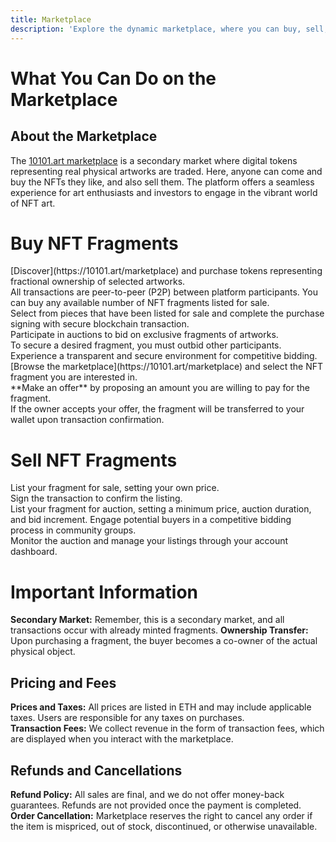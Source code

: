 ```yaml
---
title: Marketplace 
description: 'Explore the dynamic marketplace, where you can buy, sell, and manage unique art pieces in form of NFTs.'
---
```


# What You Can Do on the Marketplace

## About the Marketplace
The [10101.art marketplace](https://10101.art) is a secondary market where digital tokens representing real physical artworks are traded. Here, anyone can come and buy the NFTs they like, and also sell them. The platform offers a seamless experience for art enthusiasts and investors to engage in the vibrant world of NFT art.


# Buy NFT Fragments

<AccordionGroup>
  <Accordion title="Direct Purchase">
[Discover](https://10101.art/marketplace) and purchase tokens representing fractional ownership of selected artworks.<br />
All transactions are peer-to-peer (P2P) between platform participants. You can buy any available number of NFT fragments listed for sale.<br />
Select from pieces that have been listed for sale and complete the purchase signing with secure blockchain transaction.<br />

  </Accordion>

  <Accordion title="Auction Purchase">
Participate in auctions to bid on exclusive fragments of artworks.<br />
To secure a desired fragment, you must outbid other participants.<br />
Experience a transparent and secure environment for competitive bidding.<br />
  </Accordion>

  <Accordion title="Make Offers">
[Browse the marketplace](https://10101.art/marketplace) and select the NFT fragment you are interested in.<br />
**Make an offer** by proposing an amount you are willing to pay for the fragment.<br />
If the owner accepts your offer, the fragment will be transferred to your wallet upon transaction confirmation.  <br /></Accordion>
</AccordionGroup>

# Sell NFT Fragments

<AccordionGroup>
  <Accordion title="List for Sale">
List your fragment for sale, setting your own price.<br />
Sign the transaction to confirm the listing.<br />
  </Accordion>

  <Accordion title="Auction Sale">
List your fragment for auction, setting a minimum price, auction duration, and bid increment.
Engage potential buyers in a competitive bidding process in community groups.<br />
Monitor the auction and manage your listings through your account dashboard.<br />
  </Accordion>
</AccordionGroup>



# Important Information

**Secondary Market:** Remember, this is a secondary market, and all transactions occur with already minted fragments.
**Ownership Transfer:** Upon purchasing a fragment, the buyer becomes a co-owner of the actual physical object.


## Pricing and Fees
**Prices and Taxes:** All prices are listed in ETH and may include applicable taxes. Users are responsible for any taxes on purchases. <br />
**Transaction Fees:** We collect revenue in the form of transaction fees, which are displayed when you interact with the marketplace. <br />


## Refunds and Cancellations
**Refund Policy:** All sales are final, and we do not offer money-back guarantees. Refunds are not provided once the payment is completed. <br />
**Order Cancellation:** Marketplace reserves the right to cancel any order if the item is mispriced, out of stock, discontinued, or otherwise unavailable. <br />